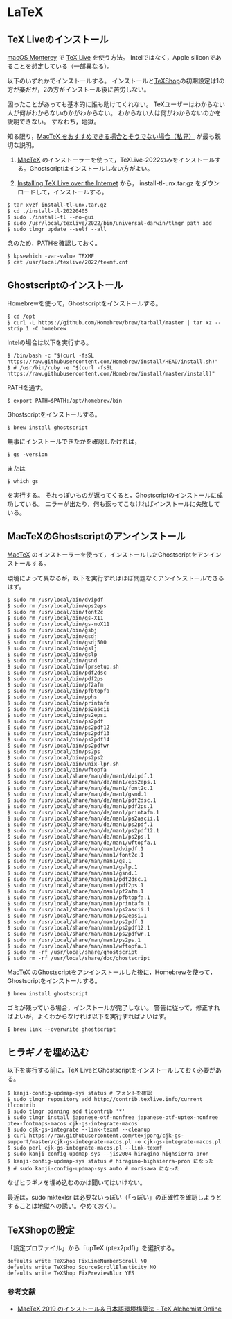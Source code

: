 # LaTeX {#LaTeX}

## TeX Liveのインストール

[macOS Monterey](https://www.apple.com/jp/macos/monterey/) で [TeX Live](https://www.tug.org/texlive/) を使う方法。
Intelではなく，Apple siliconであることを想定している（一部異なる）。

以下のいずれかでインストールする。
インストールと[TeXShop](https://pages.uoregon.edu/koch/texshop/)の初期設定は1の方が楽だが，2の方がインストール後に苦労しない。

困ったことがあっても基本的に誰も助けてくれない。
TeXユーザーはわからない人が何がわからないのかがわからない。
わからない人は何がわからないのかを説明できない。
すなわち，地獄。

知る限り，[MacTeX をおすすめできる場合とそうでない場合（私見）](https://blog.wtsnjp.com/2020/07/07/about-mactex/) が最も親切な説明。

1. [MacTeX](https://www.tug.org/mactex/) のインストーラーを使って，TeXLive-2022のみをインストールする。Ghostscriptはインストールしない方がよい。

1. [Installing TeX Live over the Internet](https://www.tug.org/texlive/acquire-netinstall.html) から，
install-tl-unx.tar.gz をダウンロードして，インストールする。
```
$ tar xvzf install-tl-unx.tar.gz
$ cd ./install-tl-20220405
$ sudo ./install-tl --no-gui
$ sudo /usr/local/texlive/2022/bin/universal-darwin/tlmgr path add
$ sudo tlmgr update --self --all
```

念のため，PATHを確認しておく。
```
$ kpsewhich -var-value TEXMF
$ cat /usr/local/texlive/2022/texmf.cnf
```

## Ghostscriptのインストール

Homebrewを使って，Ghostscriptをインストールする。

```
$ cd /opt
$ curl -L https://github.com/Homebrew/brew/tarball/master | tar xz --strip 1 -C homebrew
```

Intelの場合は以下を実行する。
```
$ /bin/bash -c "$(curl -fsSL https://raw.githubusercontent.com/Homebrew/install/HEAD/install.sh)"
$ # /usr/bin/ruby -e "$(curl -fsSL https://raw.githubusercontent.com/Homebrew/install/master/install)"
```

PATHを通す。
```
$ export PATH=$PATH:/opt/homebrew/bin
```

Ghostscriptをインストールする。
```
$ brew install ghostscript
```

無事にインストールできたかを確認したければ，
```
$ gs -version
```
または
```
$ which gs
```
を実行する。
それっぽいものが返ってくると，Ghostscriptのインストールに成功している。
エラーが出たり，何も返ってこなければインストールに失敗している。


## MacTeXのGhostscriptのアンインストール

[MacTeX](https://www.tug.org/mactex/) のインストーラーを使って，インストールしたGhostscriptをアンインストールする。

環境によって異なるが，以下を実行すればほぼ問題なくアンインストールできるはず。
```
$ sudo rm /usr/local/bin/dvipdf
$ sudo rm /usr/local/bin/eps2eps
$ sudo rm /usr/local/bin/font2c
$ sudo rm /usr/local/bin/gs-X11
$ sudo rm /usr/local/bin/gs-noX11
$ sudo rm /usr/local/bin/gsbj
$ sudo rm /usr/local/bin/gsdj
$ sudo rm /usr/local/bin/gsdj500
$ sudo rm /usr/local/bin/gslj
$ sudo rm /usr/local/bin/gslp
$ sudo rm /usr/local/bin/gsnd
$ sudo rm /usr/local/bin/lprsetup.sh
$ sudo rm /usr/local/bin/pdf2dsc
$ sudo rm /usr/local/bin/pdf2ps
$ sudo rm /usr/local/bin/pf2afm
$ sudo rm /usr/local/bin/pfbtopfa
$ sudo rm /usr/local/bin/pphs
$ sudo rm /usr/local/bin/printafm
$ sudo rm /usr/local/bin/ps2ascii
$ sudo rm /usr/local/bin/ps2epsi
$ sudo rm /usr/local/bin/ps2pdf
$ sudo rm /usr/local/bin/ps2pdf12
$ sudo rm /usr/local/bin/ps2pdf13
$ sudo rm /usr/local/bin/ps2pdf14
$ sudo rm /usr/local/bin/ps2pdfwr
$ sudo rm /usr/local/bin/ps2ps
$ sudo rm /usr/local/bin/ps2ps2
$ sudo rm /usr/local/bin/unix-lpr.sh
$ sudo rm /usr/local/bin/wftopfa
$ sudo rm /usr/local/share/man/de/man1/dvipdf.1
$ sudo rm /usr/local/share/man/de/man1/eps2eps.1
$ sudo rm /usr/local/share/man/de/man1/font2c.1
$ sudo rm /usr/local/share/man/de/man1/gsnd.1
$ sudo rm /usr/local/share/man/de/man1/pdf2dsc.1
$ sudo rm /usr/local/share/man/de/man1/pdf2ps.1
$ sudo rm /usr/local/share/man/de/man1/printafm.1
$ sudo rm /usr/local/share/man/de/man1/ps2ascii.1
$ sudo rm /usr/local/share/man/de/man1/ps2pdf.1
$ sudo rm /usr/local/share/man/de/man1/ps2pdf12.1
$ sudo rm /usr/local/share/man/de/man1/ps2ps.1
$ sudo rm /usr/local/share/man/de/man1/wftopfa.1
$ sudo rm /usr/local/share/man/man1/dvipdf.1
$ sudo rm /usr/local/share/man/man1/font2c.1
$ sudo rm /usr/local/share/man/man1/gs.1
$ sudo rm /usr/local/share/man/man1/gslp.1
$ sudo rm /usr/local/share/man/man1/gsnd.1
$ sudo rm /usr/local/share/man/man1/pdf2dsc.1
$ sudo rm /usr/local/share/man/man1/pdf2ps.1
$ sudo rm /usr/local/share/man/man1/pf2afm.1
$ sudo rm /usr/local/share/man/man1/pfbtopfa.1
$ sudo rm /usr/local/share/man/man1/printafm.1
$ sudo rm /usr/local/share/man/man1/ps2ascii.1
$ sudo rm /usr/local/share/man/man1/ps2epsi.1
$ sudo rm /usr/local/share/man/man1/ps2pdf.1
$ sudo rm /usr/local/share/man/man1/ps2pdf12.1
$ sudo rm /usr/local/share/man/man1/ps2pdfwr.1
$ sudo rm /usr/local/share/man/man1/ps2ps.1
$ sudo rm /usr/local/share/man/man1/wftopfa.1
$ sudo rm -rf /usr/local/share/ghostscript
$ sudo rm -rf /usr/local/share/doc/ghostscript
```

[MacTeX](https://www.tug.org/mactex/) のGhostscriptをアンインストールした後に，Homebrewを使って，Ghostscriptをインストールする。

```
$ brew install ghostscript
```

ゴミが残っている場合，インストールが完了しない。
警告に従って，修正すればよいが，よくわからなければ以下を実行すればよいはず。

```
$ brew link --overwrite ghostscript
```


## ヒラギノを埋め込む

以下を実行する前に，TeX LiveとGhostscriptをインストールしておく必要がある。

```
$ kanji-config-updmap-sys status # フォントを確認
$ sudo tlmgr repository add http://contrib.texlive.info/current tlcontrib
$ sudo tlmgr pinning add tlcontrib '*'
$ sudo tlmgr install japanese-otf-nonfree japanese-otf-uptex-nonfree ptex-fontmaps-macos cjk-gs-integrate-macos
$ sudo cjk-gs-integrate --link-texmf --cleanup
$ curl https://raw.githubusercontent.com/texjporg/cjk-gs-support/master/cjk-gs-integrate-macos.pl -o cjk-gs-integrate-macos.pl
$ sudo perl cjk-gs-integrate-macos.pl --link-texmf
$ sudo kanji-config-updmap-sys --jis2004 hiragino-highsierra-pron
$ kanji-config-updmap-sys status # hiragino-highsierra-pron になった
$ # sudo kanji-config-updmap-sys auto # morisawa になった
```
なぜヒラギノを埋め込むのかは聞いてはいけない。

最近は，sudo mktexlsr は必要ないっぽい（「っぽい」の正確性を確認しようとすることは地獄への誘い。やめておく）。


## TeXShopの設定

「設定プロファイル」から「upTeX (ptex2pdf)」を選択する。

```
defaults write TeXShop FixLineNumberScroll NO
defaults write TeXShop SourceScrollElasticity NO
defaults write TeXShop FixPreviewBlur YES
```

### 参考文献

- [MacTeX 2019 のインストール＆日本語環境構築法 - TeX Alchemist Online](https://doratex.hatenablog.jp/entry/20190502/1556775026)